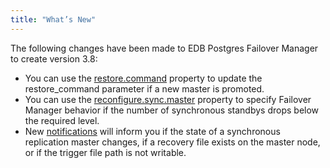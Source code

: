 ```yaml
---
title: "What’s New"
---
```


<div id="whats_new" class="registered_link"></div>

The following changes have been made to EDB Postgres Failover Manager to create version 3.8:

-   You can use the [restore.command](04_configuring_efm/01_cluster_properties/#restore_command) property to update the restore_command parameter if a new master is promoted.
-   You can use the [reconfigure.sync.master](04_configuring_efm/01_cluster_properties/#reconfigure_sync_master) property to specify Failover Manager behavior if the number of synchronous standbys drops below the required level.
-   New [notifications](10_notifications/#notifications) will inform you if the state of a synchronous replication master changes, if a recovery file exists on the master node, or if the trigger file path is not writable.
